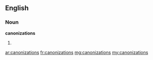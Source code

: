 ==English==

===Noun===
'''canonizations'''

# {{plural of|canonization}}

[[ar:canonizations]]
[[fr:canonizations]]
[[mg:canonizations]]
[[my:canonizations]]